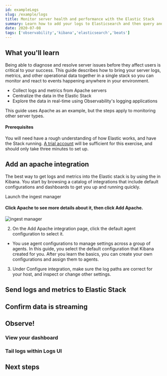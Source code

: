 ```yaml
---
id: exampleLogs
slug: /example/logs
title: Monitor server health and performance with the Elastic Stack
summary: Learn how to add your logs to Elasticsearch and then query and visualize them in Kibana
date: 2020-07-08
tags: ['observability','kibana','elasticsearch','beats']
---
```


## What you'll learn

Being able to diagnose and resolve server issues before they affect users is critical to your success. This guide describes how to bring your server logs, metrics, and other operational data together in a single stack so you can monitor and react to events happening anywhere in your environment.

* Collect logs and metrics from Apache servers
* Centralize the data in the Elastic Stack
* Explore the data in real-time using Observability's logging applications

This guide uses Apache as an example, but the steps apply to monitoring other server types.

#### Prerequisites

You will need have a rough understanding of how Elastic works, and have the Stack running. [A trial account](/blah) will be sufficient for this exercise, and should only take three minutes to set up.

## Add an apache integration

The best way to get logs and metrics into the Elastic stack is by using the <DocLink id="exampleIngestManager" tooltip /> in Kibana. You start by browsing a catalog of integrations that include default configurations and dashboards to get you up and running quickly.

<EuiButton href="" iconType="logoElastic">Launch the ingest manager</EuiButton>

#### Click **Apache** to see more details about it, then click Add **Apache**.

![ingest manager](https://snid.es/2020AUG/odmqXo2~nY1Nkrnz.png)

2. On the Add Apache integration page, click the default agent configuration to select it.
* You use agent configurations to manage settings across a group of agents. In this guide, you select the default configuration that Kibana created for you. After you learn the basics, you can create your own configurations and assign them to agents.
3. Under Configure integration, make sure the log paths are correct for your host, and inspect or change other settings.

## Send logs and metrics to Elastic Stack

## Confirm data is streaming

## Observe!
### View your dashboard
### Tail logs within Logs UI

## Next steps
